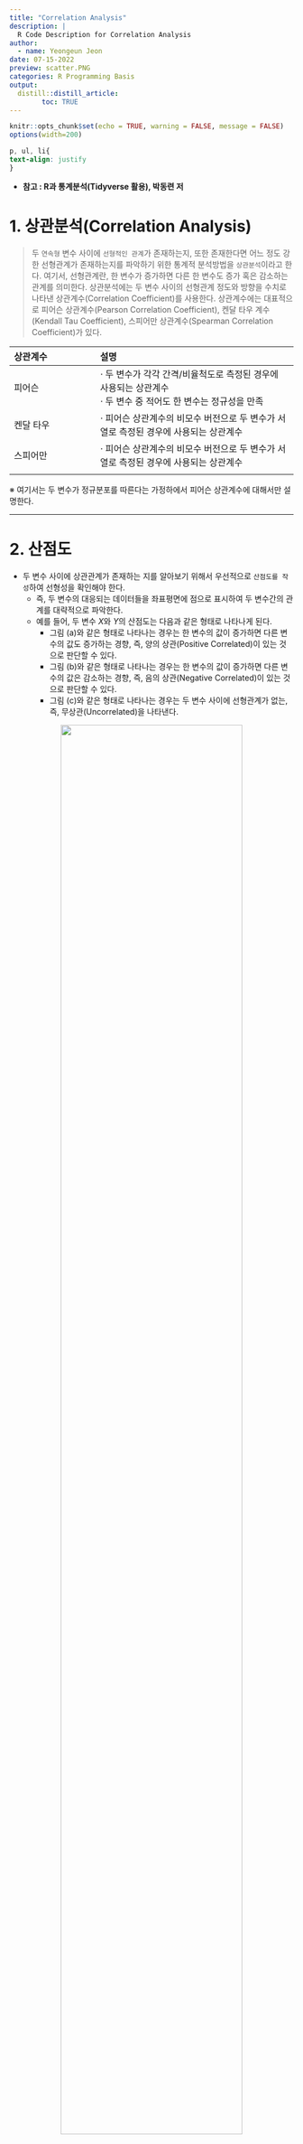 ---
title: "Correlation Analysis"
description: |
  R Code Description for Correlation Analysis
author:
  - name: Yeongeun Jeon
date: 07-15-2022
preview: scatter.PNG
categories: R Programming Basis
output: 
  distill::distill_article:
        toc: TRUE
---


```{r setup, include=FALSE}
knitr::opts_chunk$set(echo = TRUE, warning = FALSE, message = FALSE)
options(width=200)
```


```{css, echo=FALSE}

p, ul, li{
text-align: justify
}

```


- **참고 : R과 통계분석(Tidyverse 활용), 박동련 저**

# **1. 상관분석(Correlation Analysis)**


> 두 `연속형` 변수 사이에 `선형적인 관계`가 존재하는지, 또한 존재한다면 어느 정도 강한 선형관계가 존재하는지를 파악하기 위한 통계적 분석방법을 `상관분석`이라고 한다. 여기서, 선형관계란, 한 변수가 증가하면 다른 한 변수도 증가 혹은 감소하는 관계를 의미한다. 상관분석에는 두 변수 사이의 선형관계 정도와 방향을 수치로 나타낸 상관계수(Correlation Coefficient)를 사용한다. 상관계수에는 대표적으로 피어슨 상관계수(Pearson Correlation Coefficient), 켄달 타우 계수(Kendall Tau Coefficient), 스피어만 상관계수(Spearman Correlation Coefficient)가 있다.

| 상관계수      | 설명                            
|:--------------|:---------------------------------
| 피어슨    | $\cdot$ 두 변수가 각각 간격/비율척도로 측정된 경우에 사용되는 상관계수  </br> $\cdot$ 두 변수 중 적어도 한 변수는 정규성을 만족| 
| 켄달 타우 | $\cdot$ 피어슨 상관계수의 비모수 버전으로 두 변수가 서열로 측정된 경우에 사용되는 상관계수 |
| 스피어만  | $\cdot$ 피어슨 상관계수의 비모수 버전으로 두 변수가 서열로 측정된 경우에 사용되는 상관계수 |
| | |

※ 여기서는 두 변수가 정규분포를 따른다는 가정하에서 피어슨 상관계수에 대해서만 설명한다.

------------------

# **2. 산점도**

- 두 변수 사이에 상관관계가 존재하는 지를 알아보기 위해서 우선적으로 `산점도를 작성`하여 선형성을 확인해야 한다.
    - 즉, 두 변수의 대응되는 데이터들을 좌표평면에 점으로 표시하여 두 변수간의 관계를 대략적으로 파악한다.
    - 예를 들어, 두 변수 $X$와 $Y$의 산점도는 다음과 같은 형태로 나타나게 된다.
        - 그림 (a)와 같은 형태로 나타나는 경우는 한 변수의 값이 증가하면 다른 변수의 값도 증가하는 경향, 즉, 양의 상관(Positive Correlated)이 있는 것으로 판단할 수 있다.
        - 그림 (b)와 같은 형태로 나타나는 경우는 한 변수의 값이 증가하면 다른 변수의 값은 감소하는 경향, 즉, 음의 상관(Negative Correlated)이 있는 것으로 판단할 수 있다.
        - 그림 (c)와 같은 형태로 나타나는 경우는 두 변수 사이에 선형관계가 없는, 즉, 무상관(Uncorrelated)을 나타낸다.
        
<center>
![](scatter.png){width=80%}
</center>

- 산점도를 작성하는 방법에는 R에서 기본적으로 제공하는 함수 `plot()`을 사용하거나 Package `ggplot2`에 내장된 함수 `geom_point()`를 사용하면 된다. 

-------------------

## **2-1. 함수 plot()**

```{r}
x <- c(20, 65, 39, 42, 30, 54, 58, 77)
y <- c(10, 32, 17, 29, 18, 43, 39, 54)

plot(x, y, 
     xlab = "X",                  # x축 label
     ylab = "Y",                  # y축 label
     main = "산점도")              # Title
```

`Result!` 변수 "x"가 증가할 때 변수 "y"도 같이 증가하는 선형관계가 보인다.

-------------------

## **2-2. 함수 geom_point()**

```{r}
pacman::p_load("ggplot2")

x <- c(20, 65, 39, 42, 30, 54, 58, 77)
y <- c(10, 32, 17, 29, 18, 43, 39, 54)

df <- data.frame(x = x, y = y)

ggplot(df, aes(x = x, y = y)) +
  geom_point() +
  labs(x = "X", y= "Y", title = "산점도") +             # x축, y축, Title 
  theme_bw() + 
  theme(plot.title = element_text(size=20, hjust = 0.5)) 
```

`Result!` 변수 "x"가 증가할 때 변수 "y"도 같이 증가하는 선형관계가 보인다.

-------------------

## **2-3. 산점도 행렬**

- 두 개 이상의 변수 사이의 산점도를 동시에 작성하여 함께 선형관계를 살펴볼 경우 산점도 행렬을 사용할 수 있다.
- 산점도 행렬은 함수 `plot()`와 Package `GGally`에 내장된 함수 `ggpairs()`를 통해 작성할 수 있다.

```{r}
# 함수 plot()
x <- c(20, 65, 39, 42, 30, 54, 58, 77)
y <- c(10, 32, 17, 29, 18, 43, 39, 54)
z <- c(100, 150, 102, 111, 126, 109, 134, 115)

df <- data.frame(x = x, y = y, z = z)

plot(df[,1:3], 
     main = "산점도 행렬")             # Title
```

```{r}
# Package GGally에 내장된 함수 ggpairs()
pacman::p_load("GGally")

ggpairs(df) +
  labs(title = "산점도 행렬") +
  theme_bw() +
  theme(plot.title = element_text(size=20, hjust = 0.5)) 
```

`Result!` 변수 "x"와 "y" 사이, 변수 "x"와 "z" 사이에는 양의 상관이 존재하는 것으로 보인다. 하지만, 변수 "y"와 "z" 사이에는 양의 상관과 무상관 중 정확한 판단을 하기 어렵다.

-------------------

# **3. 상관계수**

- 두 변수의 산점도를 작성해보면 두 변수 사이에 선형관계가 존재하는지의 여부를 알 수 있으며, 선형관계가 존재하는 경우 어떠한 선형관계인지를 판단할 수 있다.
- 하지만, 산점도는 그래프로 표현하기 때문에 `대략적으로만 분석할 수 있다는 단점`이 있다.
- 따라서, 두 변수 사이에 존재하는 선형관계 정도를 더 정확하게 분석하기 위한 측도가 필요한데 이를 위해서 `상관계수가 사용`된다.
    - 즉, 상관계수는 두 변수 사이의 선형관계 정도를 나타낸 값이다.
    - 모집단에 대한 상관계수인 모상관계수는 $\rho$, 표본에 대한 상관계수인 표본상관계수는 $r$로 표시한다.
        - 모상관계수는 계산할 수 없기 때문에, 모상관계수의 추정치인 표본상관계수 $r$를 계산한다.
- 가장 많이 사용되는 상관계수는 피어슨 상관계수이며, 여기에서는 이 상관계수에 대해서만 설명한다.
    - $n$개의 관측값을 가지는 두 변수 $X$와 $Y$에 대한 피어슨 상관계수를 계산하는 방법은 식 (1)과 같다.
\begin{align} 
r = \frac{S_{XY}}{\sqrt{S_{XX}}\sqrt{S_{YY}}} = \frac{\sum_{i=1}^{n} (X_i - \bar{X})(Y_i - \bar{Y})}{\sqrt{\sum_{i=1}^{n}(X_i - \bar{X})^2}\sqrt{\sum_{i=1}^{n}(Y_i - \bar{Y})^2}}
\tag{1}
\end{align}  
        - $\bar{X}$와 $\bar{Y}$는 각각 변수 $X$와 $Y$의 표본평균을 의미한다.  
    - 피어슨 상관계수는 공분산을 각 변수의 표준편차로 나누어 정의되기 때문에 `측정단위에 영향을 받지 않는다`.
- 표본상관계수 $r$은 다음과 같은 성질을 갖는다.
    1. 표본상관계수의 값은 항상 $-1\le r \le 1$이다.
    2. $0<r\le1$일 때 두 변수는 양의 상관관계를 가진다.
        → 한 변수가 증가하면 다른 변수도 증가하는 경향
    3. $-1\le r<0$일 때 두 변수는 음의 상관관계를 가진다.
        → 한 변수가 증가하면 다른 변수는 감소하는 경향
    4. $r=0$일 때, 두 변수는 선형적인 관계를 가지지 않는다. → 무상관
    5. $r=\pm1$일 때, 두 변수는 완전한 선형관계를 가진다.
    6. 두 변수의 선형관계가 강할수록 $r$은 $1$ 또는 $-1$에 가깝다.
    7. $r$의 절대값은 선형관계의 강도를 나타내며, $r$의 부호는 방향을 나타낸다.
    
![출처 : https://ybeaning.tistory.com/19](r.png){width=100%}

- 표본상관계수를 해석할 때 주의해야할 점은 다음과 같다.
    1. 상관계수는 직선의 기울기가 아니다.
        - 즉, $r=\pm1$이라고 해도 두 변수 사이의 기울기는 다양하다.
    2. 상관계수가 0이라는 것은 두 변수 사이에 선형관계가 없다는 것이지 관계가 없다는 것은 아니다.
    3. 상관계수가 높다고 해서 두 변수 사이에 반드시 인과관계(원인-결과)가 있는 것은 아니다.
        - 예를 들어, 아이스크림 판매량과 익사자 수는 양의 상관관계에 있다. 하지만, 아이스크림이 익사의 원인이 되는 것은 아니다. 왜냐하면, 여름의 더위가 양쪽 모두의 공통되는 원인이기 때문이다.
        
![출처 : https://ko.wikipedia.org/wiki/%EC%83%81%EA%B4%80_%EB%B6%84%EC%84%9D](rr.png){width=100%}

- 표본상관계수 $r$을 구하기 위해서는 함수 `cor(변수1, 변수2)`를 사용하면 된다. 

```{r}
# 예제 1
x <- c(20, 65, 39, 42, 30, 54, 58, 77)
y <- c(10, 32, 17, 29, 18, 43, 39, 54)

# 함수 cor()
cor(x, y, method = "pearson")

# 식 (1)
r <- sum( (x - mean(x))*(y - mean(y)) )/(sqrt( sum((x - mean(x))^2) )*sqrt( sum((y - mean(y))^2) ))
r
```

`Result!` 두 변수 "x"와 "y" 사이의 표본상관계수 $r=0.916$이며, 표본상관계수의 부호가 양이기 때문에 두 변수는 양의 상관관계를 가진다. 게다가, 표본상관계수의 값이 1에 매우 가까우므로, 두 변수 사이에는 강한 양의 상관관계가 있다고 할 수 있다.

------------------------

```{r}
# 예제 2
y <- c(10, 32, 17, 29, 18, 43, 39, 54)
z <- c(100, 150, 102, 111, 126, 109, 134, 115)

# 함수 cor()
cor(y, z, method = "pearson")

# 식 (1)
r <- sum( (y - mean(y))*(z - mean(z)) )/(sqrt( sum((y - mean(y))^2) )*sqrt( sum((z - mean(z))^2) ))
r
```

`Result!` 두 변수 "y"와 "z" 사이의 표본상관계수 $r=0.279$이며, 표본상관계수의 부호가 양이기 때문에 두 변수는 양의 상관관계를 가진다. 하지만, 표본상관계수의 값이 0에 가까우므로, 두 변수 사이에는 약한 양의 상관관계가 있다고 할 수 있다.

## **3-1. 상관행렬 그래프**

### **3-1-1. 함수 corrplot()**

- Package `corrplot`에 내장되어 있는 함수 `corrplot()`을 이용하면 상관행렬 그래프를 작성할 수 있으며 자세한 옵션은 [여기](https://www.rdocumentation.org/packages/corrplot/versions/0.92/topics/corrplot)를 참고한다.

```{r}
pacman::p_load("corrplot")

x <- c(20, 65, 39, 42, 30, 54, 58, 77)
y <- c(10, 32, 17, 29, 18, 43, 39, 54)
z <- c(100, 150, 102, 111, 126, 109, 134, 115)

df <- data.frame(x = x, y = y, z = z)
cor <- cor(df)
cor

corrplot(cor,                   # 상관 행렬
         method = "shade",      # 상관계수를 보여주는 방식
         addshade = "all",      # 상관관계 방향선 제시
         type = "lower",        # 행렬을 보여주는 방식
         tl.col = "black",      # 변수명 라벨 색깔
         tl.srt = 0,            # 대각선위쪽에 위치한 변수명의 기울임 정도
         addCoef.col = "red"    # 상관계수 색깔
         )
```

------------------------

### **3-1-2. 함수 ggcorr()**

- Package `GGally`에 내장되어 있는 함수 `ggcorr()`을 이용하면 상관행렬 그래프를 작성할 수 있으며 자세한 옵션은 [여기](https://www.rdocumentation.org/packages/GGally/versions/1.5.0/topics/ggcorr)를 참고한다.

```{r}
pacman::p_load("GGally")

x <- c(20, 65, 39, 42, 30, 54, 58, 77)
y <- c(10, 32, 17, 29, 18, 43, 39, 54)
z <- c(100, 150, 102, 111, 126, 109, 134, 115)

df <- data.frame(x = x, y = y, z = z)

ggcorr(df,                      # 데이터
       label = TRUE,            # 라벨 명시 여부
       label_round = 3,         # 상관계수 소숫점 이하 자릿수
       label_size = 6,          # 상관계수 글자 크기
       low = "steelblue",       # 색깔
       mid = "white",           # 색깔
       high = "darkred")        # 색깔
```


------------------------

# **4. 가설검정**

- 표본데이터를 이용하여 계산되는 피어슨 상관계수 $r$의 값은 표본상관계수로 이 값을 이용하면, 모상관계수 $\rho$에 대한 검정을 할 수 있다.
- 모상관계수 $\rho$에 대한 가설검정은 다음과 같은 단계로 수행한다.
    1. 가설설정 
        - 귀무가설 $H_0 : \rho = 0$ vs 대립가설 $H_1 : \rho \ne 0$
            - 귀무가설은 "두 변수 사이에 선형관계가 존재하지 않는다."이고 대립가설은 "두 변수 사이에 선형관계가 존재한다."이다.
    2. 유의수준 $\alpha$ 결정
    3. 검정통계량 $T$ 계산 
        - $T = r\sqrt{\frac{n-2}{1-r^2}} \sim t(n-2)$
            - $T$는 피어슨 상관계수에 대한 검정통계량이다.
            - 관측값에 의해 계산된 검정통계량 값은 $t$이다.
    4. 기각역 $R$ 설정 
        - $R : |T|\ge t_{\alpha/2}(n-2)$
    5. 유의확률 $p-$값 계산 
        - $p-$값 : $2P(T>t)$
    6. 가설의 기각 여부 결정
        -  $|t|\ge t_{\alpha/2}(n-2)$ 또는 $p-값<\alpha$ → 귀무가설 $H_0$ 기각 → 두 변수 사이에 선형관계가 존재한다.
- 가설검정을 통해 상관계수가 통계적으로 유의한 의미를 가지는 지 파악할 수 있다.
- R에서 상관관계에 대한 가설검정을 수행하기 위해 함수 `cor.test(변수1, 변수2)`를 사용할 수 있다.

```{r}
# 예제 1
x <- c(20, 65, 39, 42, 30, 54, 58, 77)
y <- c(10, 32, 17, 29, 18, 43, 39, 54)

# 함수 cor.test()
cor.test(x, y, method = "pearson", alternative = "two.sided")
```

`Result!` 두 변수 "x"와 "y"의 관측값으로 계산된 검정통계량 값 $t=5.6059$이며, $p-$값$=0.001373$이다. 이러한 결과를 바탕으로 유의수준 $\alpha=0.05$하에서 $p$-값은 $\alpha$보다 작기 때문에 귀무가설 $H_0$는 기각된다. 즉, 두 변수 "x"와 "y"의 상관계수는 통계적으로 유의하다고 할 수 있으며, 두 변수 사이에 선형관계가 존재한다.

----------------------

```{r}
# 예제 2
y <- c(10, 32, 17, 29, 18, 43, 39, 54)
z <- c(100, 150, 102, 111, 126, 109, 134, 115)

# 함수 cor()
cor.test(y, z, method = "pearson", alternative = "two.side")

```

`Result!` 두 변수 "y"와 "z"의 관측값으로 계산된 검정통계량 값 $t=0.71093$이며, $p-$값$=0.5038$이다. 이러한 결과를 바탕으로 유의수준 $\alpha=0.05$하에서 $p$-값은 $\alpha$보다 크기 때문에 귀무가설 $H_0$는 기각되지 않는다. 즉, 두 변수 "y"와 "z"의 상관계수는 통계적으로 유의하다고 할 수 없으며, 두 변수 사이에 선형관계는 존재하지 않는다.

----------------------

# **5. 예제**

## **5-1. 예제1**

어떤 학급의 학생 9명을 대상으로 키(Height)와 몸무게(Weight)를 측정하여 다음의 결과를 얻었다.

| | |
|:---------|:---|:---|:---|:---|:---|:---|:---|:---|:---|
|키(cm)    | 150| 155| 165| 168| 172| 175| 178| 182| 182|
|몸무게(kg)| 41 | 50 | 48 | 50 | 55 | 52 | 72 | 68 | 75 |
| | |

키와 몸무게에 대한 산점도를 작성하고 상관분석을 수행하여라.

```{r}
height <- c(150, 155, 165, 168, 172, 175, 178, 182, 182)
weight <- c(41, 50, 48, 50, 55, 52, 72, 68, 75)

df <- data.frame(x = height, y = weight)
df

# 산점도
pacman::p_load("ggplot2")

ggplot(df, aes(x = x, y = y)) +
  geom_point() +
  labs(x = "Height", y = "Weight") +
  theme_bw()
```

`Result!` 키와 몸무게 사이에 양의 상관이 있는 것으로 보인다.

```{r}
# 상관계수
cor(height, weight, method = "pearson")
```

`Result!` 키와 몸무게 사이의 표본상관계수는 $r=0.852$이며, 강한 양의 상관관계가 존재한다.

```{r}
# 가설검정
cor.test(height, weight, method = "pearson", alternative = "two.sided")
```

`Result!` 키와 몸무게의 관측값으로 계산된 검정통계량 값 $t=4.3044$이며, $p$-값$=0.003547$이다. 이러한 결과를 바탕으로 유의수준 $\alpha=0.05$하에서 $p$-값은 $\alpha$보다 작기 때문에 귀무가설 $H_0$는 기각된다. 즉, 키와 몸무게의 상관계수는 통계적으로 유의하다고 할 수 있으며, 두 변수 사이에 선형관계는 존재한다.

----------------------

## **5-2. 예제2**

각성제의 사용량과 각성제를 투여받은 피설험자가 청각신호에 반응하는 데 걸리는 시간과의 관계를 연구하는 실험에서 다음의 데이터를 얻었다.

| | |
|:-----------|:---|:---|:---|:---|:---|:---|:---|:---|
|사용량(mg)  | 1| 3| 4| 7| 9| 12| 13| 14|
|반응시간(초)| 3.5 | 2.1 | 2.1 | 1.3 | 1.3 | 2.2 | 2.6 | 4.2 |
| | |

산점도를 작성하고 상관분석을 수행하여라,

```{r}
mg  <- c(1, 3, 4, 7, 9, 12, 13, 14)
sec <- c(3.5, 2.1, 2.1, 1.3, 1.2, 2.2, 2.6, 4.2)

df <- data.frame(x = mg, y = sec)
df

# 산점도
pacman::p_load("ggplot2")

ggplot(df, aes(x = x, y = y)) +
  geom_point() +
  labs(x = "사용량", y = "반응시간") +
  theme_bw()
```

`Result!` 각성제의 사용량과 반응시간은 선형관계가 없는 것으로 보인다.

```{r}
# 상관계수
cor(mg, sec, method = "pearson")
```

`Result!` 각성제의 사용량과 반응시간 사이의 표본상관계수는 $r=0.167$이며, 약한 양의 상관관계가 존재한다.

```{r}
# 가설검정
cor.test(mg, sec, method = "pearson", alternative = "two.sided")
```

`Result!` 각성제의 사용량과 반응시간의 관측값으로 계산된 검정통계량 값 $t=0.41579$이며, $p$-값$=0.692$이다. 이러한 결과를 바탕으로 유의수준 $\alpha=0.05$하에서 $p$-값은 $\alpha$보다 크기 때문에 귀무가설 $H_0$는 기각되지 않는다. 즉, 각성제의 사용량과 반응시간의 상관계수는 통계적으로 유의하다고 할 수 없으며, 두 변수 사이에 선형관계는 존재하지 않는다.

----------------------

## **5-3. 예제3**

R에 내장되어 있는 데이터 "mtcars"는 1974년 Motor Trend US magazine에서 추출할 것으로 1973년, 1974년 모델의 32개 자동차들의 디자인과 성능을 비교한 것이다. 11개의 변수들 중 변수 "mpg" (연비)와 "disp" (배기량) 사이의 산점도를 작성하고 상관분석을 수행하여라.

```{r}
data(mtcars)

ex3 <- mtcars
ex3

# 산점도
pacman::p_load("ggplot2")

ggplot(ex3, aes(x = mpg, y = disp)) +
  geom_point() +
  labs(x = "연비", y = "배기량") +
  theme_bw()
```

`Result!` 연비와 배기량 사이에 음의 상관이 있는 것으로 보인다.

```{r}
# 상관계수
cor(ex3$mpg, ex3$disp, method = "pearson")
```

`Result!` 연비와 배기량 사이의 표본상관계수는 $r=-0.848$이며, 강한 음의 상관관계가 존재한다.

```{r}
# 가설검정
cor.test(ex3$mpg, ex3$disp, method = "pearson", alternative = "two.sided")
```

`Result!` 연비와 배기량의 관측값으로 계산된 검정통계량 값 $t=-8.7472$이며, $p$-값$=9.38e-10$이다. 이러한 결과를 바탕으로 유의수준 $\alpha=0.05$하에서 $p$-값은 $\alpha$보다 작기 때문에 귀무가설 $H_0$는 기각된다. 즉, 연비와 배기량의 상관계수는 통계적으로 유의하다고 할 수 있으며, 두 변수 사이에 선형관계는 존재한다.